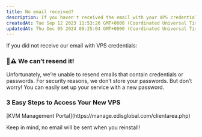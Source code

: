 ```yaml
---
title: No email received?
description: If you haven't received the email with your VPS credentials, there's no need to worry. Install it with fresh password and the OS of your choice. Instructions for installing Linux/Windows are provided.
createdAt: Tue Sep 12 2023 11:53:26 GMT+0000 (Coordinated Universal Time)
updatedAt: Thu Dec 05 2024 09:25:04 GMT+0000 (Coordinated Universal Time)
---
```



If you did not receive our email with VPS credentials:

<Warning>

### 🚫⚠️ We can’t resend it!

Unfortunately, we’re unable to resend emails that contain credentials or passwords. For security reasons, we don’t store your passwords. But don’t worry! You can easily set up your service with a new password.

</Warning>

### **3 Easy Steps to Access Your New VPS**

<Steps>
  <Step title='Log in to your'>
    [KVM Management Portal](https://manage.edisglobal.com/clientarea.php)
  </Step>
  <Step title='Locate your VPS in the Services tab' />
  <Step title='Reinstall your VPS with a fresh OS and your own password'>
    <CtaButton
      label='How to Install Linux or Windows'
      link='../vps-management/reinstalling-your-vps_-choose-linux-or-windows'
    />
  </Step>
</Steps>

<Note>Keep in mind, no email will be sent when you reinstall!</Note>
